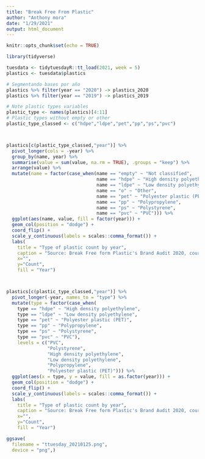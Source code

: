 ```yaml
---
title: "Break Free From Plastic"
author: "Anthony mora"
date: "1/29/2021"
output: html_document
---
```


```r
knitr::opts_chunk$set(echo = TRUE)
```

```r
library(tidyverse)

tuesdata <- tidytuesdayR::tt_load(2021, week = 5)
plastics <- tuesdata$plastics
```


```r
# Segmentando bases por año
plastics %>% filter(year == "2020") -> plastics_2020
plastics %>% filter(year == "2019") -> plastics_2019

# Note plastic types variables
plastic_type <- names(plastics)[4:11]
# Plastic types without empty or other
plastic_type_classed <- c("hdpe","ldpe","pet","pp","ps","pvc")



plastics[c(plastic_type_classed,"year")] %>% 
  pivot_longer(cols = -year) %>%
  group_by(name, year) %>% 
  summarise(value = sum(value, na.rm = TRUE), .groups = "keep") %>%
  arrange(value) %>% 
  mutate(name = factor(case_when(name == "empty" ~ "Not classified",
                                 name == "hdpe" ~ "High density polyethylene",
                                 name == "ldpe" ~ "Low density polyethylene",
                                 name == "o" ~ "Other",
                                 name == "pet" ~ "Polyester plastic (PET)",
                                 name == "pp" ~ "Polypropylene",
                                 name == "ps" ~ "Polystyrene",
                                 name == "pvc" ~ "PVC"))) %>% 
  ggplot(aes(name, value, fill = factor(year))) +
  geom_col(position = "dodge") +
  coord_flip() +
  scale_y_continuous(labels = scales::comma_format()) +
  labs(
    title = "Type of plastic count by year",
    caption = "Source: Break Free form Plastic's Brand Audit 2020, courtesy of Sarah Sauve \n  Author: Anthony Mora",
    x="",
    y="Count",
    fill = "Year") 



plastics[c(plastic_type_classed,"year")] %>% 
  pivot_longer(-year, names_to = "type") %>% 
  mutate(type = factor(case_when(
    type == "hdpe" ~ "High density polyethylene",
    type == "ldpe" ~ "Low density polyethylene",
    type == "pet" ~ "Polyester plastic (PET)",
    type == "pp" ~ "Polypropylene",
    type == "ps" ~ "Polystyrene",
    type == "pvc" ~ "PVC"),
    levels = c("PVC",
               "Polystyrene",
               "High density polyethylene",
               "Low density polyethylene",
               "Polypropylene",
               "Polyester plastic (PET)"))) %>% 
  ggplot(aes(x = type, y = value, fill = as.factor(year))) +
  geom_col(position = "dodge") +
  coord_flip() +
  scale_y_continuous(labels = scales::comma_format()) +
  labs(
    title = "Type of plastic count by year",
    caption = "Source: Break Free form Plastic's Brand Audit 2020, courtesy of Sarah Sauve \n  Author: Anthony Mora",
    x="",
    y="Count",
    fill = "Year")

ggsave(
  filename = "ttuesday_20210125.png",
  device = "png",)
```

